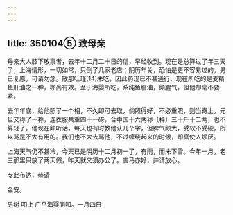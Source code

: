 ```yaml
---
---
---
```

title: 350104⑤ 致母亲
---




母亲大人膝下敬禀者，去年十二月二十日的信，早经收到。现在是总算过了年三天了，上海情形，一切如常，只倒了几家老店；阴历年关，恐怕是更不容易过的。男已复原，可请勿念。散那吐瑾[14]未吃，因此药现已不甚通行，现在所吃的是麦精鱼肝油之一种，亦尚有效。至于海婴所吃，系纯鱼肝油，颇腥气，但他却毫不要紧。

去年年底，给他照了一个相，不久即可去取，倘照得好，不必重照，则当寄上。元旦又称了一称，连衣服共重四十一磅，合中国十六两称〔秤〕三十斤十二两，也不算轻了。他现在颇听话，每天也有时教他认几个字，但脾气颇大，受软不受硬，所以骂是不大有用的。我们也不大去骂他，不过缠绕起来的时候，却真使人烦厌。

上海天气仍不甚冷，今天已是阴历十二月初一了，有雨，而未下雪。今年一月，老三那里只放了两天假，昨天就又须办公了。害马亦好，并请放心。

专此布达，恭请

金安。

男树 叩上 广平海婴同叩。一月四日